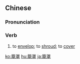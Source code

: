 {{also|笼罩}}
==Chinese==
{{zh-forms|s=笼罩}}

===Pronunciation===
{{zh-pron
|m=籠zhào
|c=lung4 zaau5
|cat=v
}}

===Verb===
{{zh-verb}}

# to [[envelop]]; to [[shroud]]; to [[cover]]

[[ko:籠罩]]
[[hu:籠罩]]
[[ja:籠罩]]